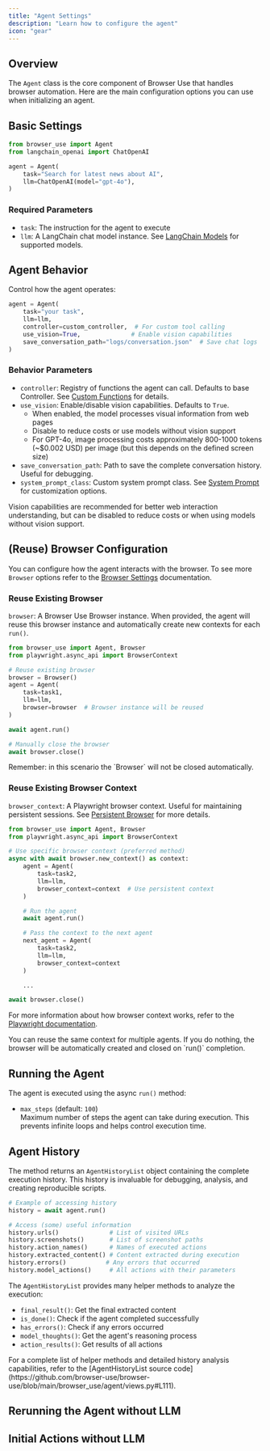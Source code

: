 ```yaml
---
title: "Agent Settings"
description: "Learn how to configure the agent"
icon: "gear"
---
```


## Overview

The `Agent` class is the core component of Browser Use that handles browser automation. Here are the main configuration options you can use when initializing an agent.

## Basic Settings

```python
from browser_use import Agent
from langchain_openai import ChatOpenAI

agent = Agent(
    task="Search for latest news about AI",
    llm=ChatOpenAI(model="gpt-4o"),
)
```

### Required Parameters

- `task`: The instruction for the agent to execute
- `llm`: A LangChain chat model instance. See <a href="/customize/langchain-models">LangChain Models</a> for supported models.

## Agent Behavior

Control how the agent operates:

```python
agent = Agent(
    task="your task",
    llm=llm,
    controller=custom_controller,  # For custom tool calling
    use_vision=True,              # Enable vision capabilities
    save_conversation_path="logs/conversation.json"  # Save chat logs
)
```

### Behavior Parameters

- `controller`: Registry of functions the agent can call. Defaults to base Controller. See <a href="/customize/custom-functions">Custom Functions</a> for details.
- `use_vision`: Enable/disable vision capabilities. Defaults to `True`.
  - When enabled, the model processes visual information from web pages
  - Disable to reduce costs or use models without vision support
  - For GPT-4o, image processing costs approximately 800-1000 tokens (~$0.002 USD) per image (but this depends on the defined screen size)
- `save_conversation_path`: Path to save the complete conversation history. Useful for debugging.
- `system_prompt_class`: Custom system prompt class. See <a href="/customize/system-prompt">System Prompt</a> for customization options.

<Note>
  Vision capabilities are recommended for better web interaction understanding,
  but can be disabled to reduce costs or when using models without vision
  support.
</Note>

## (Reuse) Browser Configuration

You can configure how the agent interacts with the browser. To see more `Browser` options refer to the <a href="/customize/browser-settings">Browser Settings</a> documentation.

### Reuse Existing Browser

`browser`: A Browser Use Browser instance. When provided, the agent will reuse this browser instance and automatically create new contexts for each `run()`.

```python
from browser_use import Agent, Browser
from playwright.async_api import BrowserContext

# Reuse existing browser
browser = Browser()
agent = Agent(
    task=task1,
    llm=llm,
    browser=browser  # Browser instance will be reused
)

await agent.run()

# Manually close the browser
await browser.close()
```

<Note>
  Remember: in this scenario the `Browser` will not be closed automatically.
</Note>

### Reuse Existing Browser Context

`browser_context`: A Playwright browser context. Useful for maintaining persistent sessions. See <a href="/customize/persistent-browser">Persistent Browser</a> for more details.

```python
from browser_use import Agent, Browser
from playwright.async_api import BrowserContext

# Use specific browser context (preferred method)
async with await browser.new_context() as context:
    agent = Agent(
        task=task2,
        llm=llm,
        browser_context=context  # Use persistent context
    )

    # Run the agent
    await agent.run()

    # Pass the context to the next agent
    next_agent = Agent(
        task=task2,
        llm=llm,
        browser_context=context
    )

    ...

await browser.close()
```

For more information about how browser context works, refer to the [Playwright
documentation](https://playwright.dev/docs/api/class-browsercontext).

<Note>
  You can reuse the same context for multiple agents. If you do nothing, the
  browser will be automatically created and closed on `run()` completion.
</Note>

## Running the Agent

The agent is executed using the async `run()` method:

- `max_steps` (default: `100`)  
  Maximum number of steps the agent can take during execution. This prevents infinite loops and helps control execution time.

## Agent History

The method returns an `AgentHistoryList` object containing the complete execution history. This history is invaluable for debugging, analysis, and creating reproducible scripts.

```python
# Example of accessing history
history = await agent.run()

# Access (some) useful information
history.urls()              # List of visited URLs
history.screenshots()       # List of screenshot paths
history.action_names()      # Names of executed actions
history.extracted_content() # Content extracted during execution
history.errors()           # Any errors that occurred
history.model_actions()     # All actions with their parameters
```

The `AgentHistoryList` provides many helper methods to analyze the execution:

- `final_result()`: Get the final extracted content
- `is_done()`: Check if the agent completed successfully
- `has_errors()`: Check if any errors occurred
- `model_thoughts()`: Get the agent's reasoning process
- `action_results()`: Get results of all actions

<Note>
  For a complete list of helper methods and detailed history analysis
  capabilities, refer to the [AgentHistoryList source
  code](https://github.com/browser-use/browser-use/blob/main/browser_use/agent/views.py#L111).
</Note>


## Rerunning the Agent without LLM

## Initial Actions without LLM

